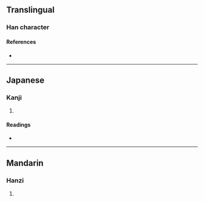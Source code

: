 {{character info/new}}
==Translingual==

===Han character===
{{Han char|rn=94|rad=犬|as=09|sn=12|four=|canj=KHUMB|ids=⿰犭耑}}

====References====
* {{Han ref|kx=0715.050|dkj=20540|dj=1127.060|hdz=21358.050|uh=732F|ud=29487}}

----

==Japanese==

===Kanji===
{{ja-kanji|grade=|rs=犬09}}

# {{defn|lang=ja|sort=犬09}}

====Readings====
* {{ja-readings|on=[[たん]] (tan)|kun=[[いのしし]] (inoshishi)|nanori=}}

----

==Mandarin==

===Hanzi===
{{cmn-hanzi|pin=[[tuān]] ([[tuan1]])|wg=t'uan<sup>1</sup>}}

# {{defn|lang=cmn|sort=犬09}}